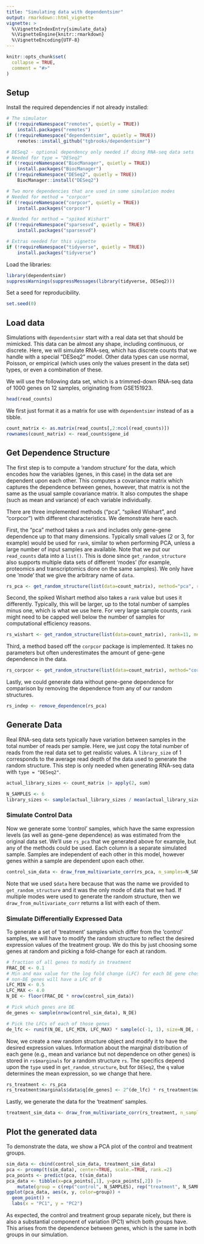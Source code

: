 ```yaml
---
title: "Simulating data with dependentsimr"
output: rmarkdown::html_vignette
vignette: >
  %\VignetteIndexEntry{simulate_data}
  %\VignetteEngine{knitr::rmarkdown}
  %\VignetteEncoding{UTF-8}
---
```


```r
knitr::opts_chunk$set(
  collapse = TRUE,
  comment = "#>"
)
```

## Setup

Install the required dependencies if not already installed:
```r
# The simulator
if (!requireNamespace("remotes", quietly = TRUE))
    install.packages("remotes")
if (!requireNamespace("dependentsimr", quietly = TRUE))
    remotes::install_github("tgbrooks/dependentsimr")

# DESeq2 - optional dependency only needed if doing RNA-seq data sets
# Needed for type = "DESeq2"
if (!requireNamespace("BiocManager", quietly = TRUE))
    install.packages("BiocManager")
if (!requireNamespace("DESeq2", quietly = TRUE))
    BiocManager::install("DESeq2")

# Two more dependencies that are used in some simulation modes
# Needed for method = "corpcor"
if (!requireNamespace("corpcor", quietly = TRUE)) 
    install.packages("corpcor")

# Needed for method = "spiked Wishart"
if (!requireNamespace("sparsesvd", quietly = TRUE))
    install.packages("sparsesvd")

# Extras needed for this vignette
if (!requireNamespace("tidyverse", quietly = TRUE))
    install.packages("tidyverse")
```

Load the libraries:
```r
library(dependentsimr)
suppressWarnings(suppressMessages(library(tidyverse, DESeq2)))
```

Set a seed for reproducibility.
```r
set.seed(0)
```

## Load data

Simulations with `dependentsimr` start with a real data set that should be mimicked.
This data can be almost any shape, including continuous, or discrete.
Here, we will simulate RNA-seq, which has discrete counts that we handle with a special "DESeq2" model.
Other data types can use normal, Poisson, or empirical (which uses only the values present in the data set) types, or even a combination of these.

We will use the following data set, which is a trimmed-down RNA-seq data of 1000 genes on 12 samples, originating from GSE151923.

```r
head(read_counts)
```
We first just format it as a matrix for use with `dependentsimr` instead of as a tibble.

```r
count_matrix <- as.matrix(read_counts[,2:ncol(read_counts)])
rownames(count_matrix) <- read_counts$gene_id
```

## Get Dependence Structure

The first step is to compute a 'random structure' for the data, which encodes how the variables (genes, in this case) in the data set are dependent upon each other.
This computes a covariance matrix which captures the dependence between genes, however, that matrix is not the same as the usual sample covariance matrix.
It also computes the shape (such as mean and variance) of each variable individually.

There are three implemented methods ("pca", "spiked Wishart", and "corpcor") with different characteristics.
We demonstrate here each.

First, the "pca" method takes a `rank` and includes only gene-gene dependence up to that many dimensions.
Typically small values (2 or 3, for example) would be used for `rank`, similar to when performing PCA, unless a large number of input samples are available.
Note that we put our `read_counts` data into a `list()`.
This is done since `get_random_structure` also supports multiple data sets of different 'modes' (for example, proteomics and transcriptomics done on the same samples).
We only have one 'mode' that we give the arbitrary name of `data`.
```r
rs_pca <- get_random_structure(list(data=count_matrix), method="pca", rank=2, types="DESeq2")
```

Second, the spiked Wishart method also takes a `rank` value but uses it differently.
Typically, this will be larger, up to the total number of samples minus one, which is what we use here.
For very large sample counts, `rank` might need to be capped well below the number of samples for computational efficiency reasons.
```r
rs_wishart <- get_random_structure(list(data=count_matrix), rank=11, method="spiked Wishart", types="DESeq2")
```

Third, a method based off the `corpcor` package is implemented.
It takes no parameters but often underestimates the amount of gene-gene dependence in the data.
```r
rs_corpcor <- get_random_structure(list(data=count_matrix), method="corpcor", types="DESeq2")
```

Lastly, we could generate data without gene-gene dependence for comparison by removing the dependence from any of our random structures.
```r
rs_indep <- remove_dependence(rs_pca)
```

## Generate Data

Real RNA-seq data sets typically have variation between samples in the total number of reads per sample.
Here, we just copy the total number of reads from the real data set to get realistic values.
A `library_size` of 1 corresponds to the average read depth of the data used to generate the random structure.
This step is only needed when generating RNA-seq data with `type = "DESeq2"`.

```r
actual_library_sizes <- count_matrix |> apply(2, sum)

N_SAMPLES <- 6
library_sizes <- sample(actual_library_sizes / mean(actual_library_sizes), size=N_SAMPLES, replace=TRUE)
```

### Simulate Control Data

Now we generate some 'control' samples, which have the same expression levels (as well as gene-gene dependence) as was estimated from the original data set.
We'll use `rs_pca` that we generated above for example, but any of the methods could be used.
Each column is a separate simulated sample.
Samples are independent of each other in this model, however genes within a sample are dependent upon each other.
```r
control_sim_data <- draw_from_multivariate_corr(rs_pca, n_samples=N_SAMPLES, size_factors=library_sizes)$data
```
Note that we used `$data` here because that was the name we provided to `get_random_structure` and it was the only mode of data that we had.
If multiple modes were used to generate the random structure, then we `draw_from_multivariate_corr` returns a list with each of them.

### Simulate Differentially Expressed Data

To generate a set of 'treatment' samples which differ from the 'control' samples, we will have to modify the random structure to reflect the desired expression values of the treatment group.
We do this by just choosing some genes at random and picking a fold-change for each at random.

```r
# fraction of all genes to modify in treatment
FRAC_DE <- 0.1
# Min and max value for the log fold change (LFC) for each DE gene chosen
# non-DE genes will have a LFC of 0
LFC_MIN <- 0.5
LFC_MAX <- 4.0
N_DE <- floor(FRAC_DE * nrow(control_sim_data))

# Pick which genes are DE
de_genes <- sample(nrow(control_sim_data), N_DE)

# Pick the LFCs of each of those genes
de_lfc <- runif(N_DE, LFC_MIN, LFC_MAX) * sample(c(-1, 1), size=N_DE, replace=TRUE)
```

Now, we create a new random structure object and modify it to have the desired expression values.
Information about the marginal distribution of each gene (e.g., mean and variance but not dependence on other genes) is stored in `rs$marginals` for a random structure `rs`.
The specifics depend upon the `type` used in `get_random_structure`, but for `DESeq2`, the `q` value determines the mean expression, so we change that here.

```r
rs_treatment <- rs_pca
rs_treatment$marginals$data$q[de_genes] <- 2^(de_lfc) * rs_treatment$marginals$data$q[de_genes]
```

Lastly, we generate the data for the 'treatment' samples.
```r
treatment_sim_data <- draw_from_multivariate_corr(rs_treatment, n_samples=N_SAMPLES, size_factors=library_sizes)$data
```

## Plot the generated data

To demonstrate the data, we show a PCA plot of the control and treatment groups.
```r
sim_data <- cbind(control_sim_data, treatment_sim_data)
pca <- prcomp(t(sim_data), center=TRUE, scale.=TRUE, rank.=2)
pca_points <- predict(pca, t(sim_data))
pca_data <- tibble(x=pca_points[,1], y=pca_points[,2]) |>
    mutate(group = c(rep("control", N_SAMPLES), rep("treatment", N_SAMPLES)))
ggplot(pca_data, aes(x, y, color=group)) +
  geom_point() +
  labs(x = "PC1", y = "PC2")
```

As expected, the control and treatment group separate nicely, but there is also a substantial component of variation (PC1) which both groups have.
This arises from the dependence between genes, which is the same in both groups in our simulation.

